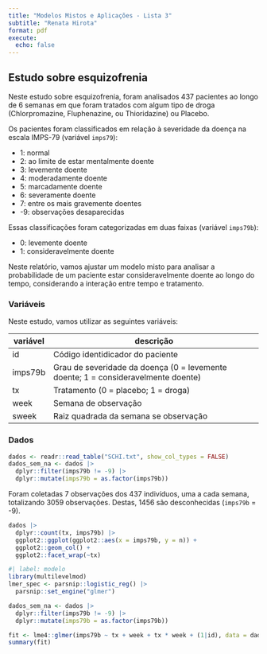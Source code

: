 ```yaml
---
title: "Modelos Mistos e Aplicações - Lista 3"
subtitle: "Renata Hirota"
format: pdf
execute:
  echo: false
---
```


## Estudo sobre esquizofrenia

Neste estudo sobre esquizofrenia, foram analisados 437 pacientes ao longo de 6
semanas em que foram tratados com algum tipo de droga (Chlorpromazine,
Fluphenazine, ou Thioridazine) ou Placebo.

Os pacientes foram classificados em relação à severidade da doença na escala
IMPS-79 (variável `imps79`):

- 1: normal
- 2: ao limite de estar mentalmente doente
- 3: levemente doente
- 4: moderadamente doente
- 5: marcadamente doente
- 6: severamente doente
- 7: entre os mais gravemente doentes
- -9: observações desaparecidas

Essas classificações foram categorizadas em duas faixas (variável `imps79b`):

- 0: levemente doente
- 1: consideravelmente doente

Neste relatório, vamos ajustar um modelo misto para analisar a probabilidade de
um paciente estar consideravelmente doente ao longo do tempo, considerando a
interação entre tempo e tratamento.

### Variáveis

Neste estudo, vamos utilizar as seguintes variáveis:

| variável  | descrição                                                                             |
| --------- | ------------------------------------------------------------------------------------- |
| id        | Código identidicador do paciente                                                      |
| imps79b   | Grau de severidade da doença (0 = levemente doente; 1 = consideravelmente doente)     |
| tx        | Tratamento (0 = placebo; 1 = droga)                                                   |
| week      | Semana de observação                                                                  |
| sweek     | Raiz quadrada da semana se observação                                                 |

### Dados

```r
dados <- readr::read_table("SCHI.txt", show_col_types = FALSE)
dados_sem_na <- dados |>
  dplyr::filter(imps79b != -9) |>
  dplyr::mutate(imps79b = as.factor(imps79b))
```

Foram coletadas 7 observações dos 437 indivíduos, uma a cada semana, totalizando
3059 observações. Destas, 1456 são desconhecidas (`imps79b` = -9).

```r
dados |>
  dplyr::count(tx, imps79b) |>
  ggplot2::ggplot(ggplot2::aes(x = imps79b, y = n)) +
  ggplot2::geom_col() +
  ggplot2::facet_wrap(~tx)
```


```r
#| label: modelo
library(multilevelmod)
lmer_spec <- parsnip::logistic_reg() |>
  parsnip::set_engine("glmer")

dados_sem_na <- dados |>
  dplyr::filter(imps79b != -9) |>
  dplyr::mutate(imps79b = as.factor(imps79b)) 

fit <- lme4::glmer(imps79b ~ tx + week + tx * week + (1|id), data = dados_sem_na, family = binomial)
summary(fit)

    

```